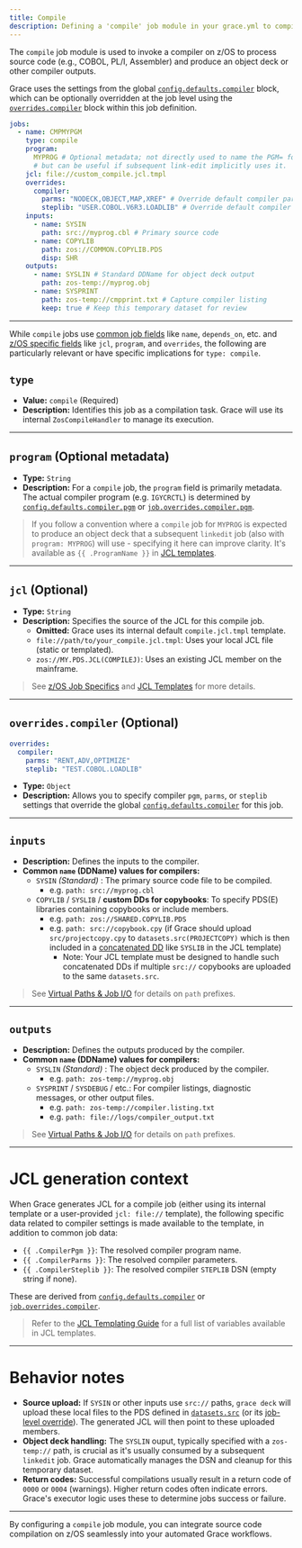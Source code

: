 ```yaml
---
title: Compile
description: Defining a 'compile' job module in your grace.yml to compile source code on z/OS.
---
```


The `compile` job module is used to invoke a compiler on z/OS to process source code (e.g., COBOL, PL/I, Assembler) and produce an object deck or other compiler outputs.

Grace uses the settings from the global [`config.defaults.compiler`](/docs/yaml-spec/config#defaults) block, which can be optionally overridden at the job level using the [`overrides.compiler`](/docs/yaml-spec/jobs#overrides) block within this job definition.

```yaml
jobs:
  - name: CMPMYPGM
    type: compile
    program:
      MYPROG # Optional metadata; not directly used to name the PGM= for compiler
      # but can be useful if subsequent link-edit implicitly uses it.
    jcl: file://custom_compile.jcl.tmpl
    overrides:
      compiler:
        parms: "NODECK,OBJECT,MAP,XREF" # Override default compiler parameters
        steplib: "USER.COBOL.V6R3.LOADLIB" # Override default compiler STEPLIB
    inputs:
      - name: SYSIN
        path: src://myprog.cbl # Primary source code
      - name: COPYLIB
        path: zos://COMMON.COPYLIB.PDS
        disp: SHR
    outputs:
      - name: SYSLIN # Standard DDName for object deck output
        path: zos-temp://myprog.obj
      - name: SYSPRINT
        path: zos-temp://cmpprint.txt # Capture compiler listing
        keep: true # Keep this temporary dataset for review
```

---

While `compile` jobs use [common job fields](/docs/yaml-spec/jobs) like `name`, `depends_on`, etc. and [z/OS specific fields](#) like `jcl`, `program`, and `overrides`, the following are particularly relevant or have specific implications for `type: compile`.

## `type`

- **Value:** `compile` (Required)
- **Description:** Identifies this job as a compilation task. Grace will use its internal `ZosCompileHandler` to manage its execution.

---

## `program` (Optional metadata)

- **Type:** `String`
- **Description:** For a `compile` job, the `program` field is primarily metadata. The actual compiler program (e.g. `IGYCRCTL`) is determined by [`config.defaults.compiler.pgm`](/docs/yaml-spec/config#defaults) or [`job.overrides.compiler.pgm`](/docs/yaml-spec/jobs#overrides).

> If you follow a convention where a `compile` job for `MYPROG` is expected to produce an object deck that a subsequent `linkedit` job (also with `program: MYPROG`) will use - specifying it here can improve clarity. It's available as `{{ .ProgramName }}` in [JCL templates](/docs/jcl-templates).

---

## `jcl` (Optional)

- **Type:** `String`
- **Description:** Specifies the source of the JCL for this compile job.
  - **Omitted:** Grace uses its internal default `compile.jcl.tmpl` template.
  - `file://path/to/your_compile.jcl.tmpl`: Uses your local JCL file (static or templated).
  - `zos://MY.PDS.JCL(COMPILEJ)`: Uses an existing JCL member on the mainframe.

> See [z/OS Job Specifics](/docs/yaml-spec/jobs/zos-specifics) and [JCL Templates](/docs/jcl-templates) for more details.

---

## `overrides.compiler` (Optional)

```yaml
overrides:
  compiler:
    parms: "RENT,ADV,OPTIMIZE"
    steplib: "TEST.COBOL.LOADLIB"
```

- **Type:** `Object`
- **Description:** Allows you to specify compiler `pgm`, `parms`, or `steplib` settings that override the global [`config.defaults.compiler`](/docs/yaml-spec/config#defaults) for this job.

---

## `inputs`

- **Description:** Defines the inputs to the compiler.
- **Common `name` (DDName) values for compilers:**
  - `SYSIN` _(Standard)_ : The primary source code file to be compiled.
    - e.g. `path: src://myprog.cbl`
  - `COPYLIB` / `SYSLIB` / **custom DDs for copybooks**: To specify PDS(E) libraries containing copybooks or include members.
    - e.g. `path: zos://SHARED.COPYLIB.PDS`
    - e.g. `path: src://copybook.cpy` (if Grace should upload `src/projectcopy.cpy` to `datasets.src(PROJECTCOPY)` which is then included in a [concatenated DD](/docs/jcl-templates#concatenatedDD) like `SYSLIB` in the JCL template)
      - Note: Your JCL template must be designed to handle such concatenated DDs if multiple `src://` copybooks are uploaded to the same `datasets.src`.

> See [Virtual Paths & Job I/O](/docs/yaml-spec/virtual-paths) for details on `path` prefixes.

---

## `outputs`

- **Description:** Defines the outputs produced by the compiler.
- **Common `name` (DDName) values for compilers:**
  - `SYSLIN` _(Standard)_ : The object deck produced by the compiler.
    - e.g. `path: zos-temp://myprog.obj`
  - `SYSPRINT` / `SYSDEBUG` / etc.: For compiler listings, diagnostic messages, or other output files.
    - e.g. `path: zos-temp://compiler.listing.txt`
    - e.g. `path: file://logs/compiler_output.txt`

> See [Virtual Paths & Job I/O](/docs/yaml-spec/virtual-paths) for details on `path` prefixes.

---

# JCL generation context

When Grace generates JCL for a compile job (either using its internal template or a user-provided `jcl: file://` template), the following specific data related to compiler settings is made available to the template, in addition to common job data:

- `{{ .CompilerPgm }}`: The resolved compiler program name.
- `{{ .CompilerParms }}`: The resolved compiler parameters.
- `{{ .CompilerSteplib }}`: The resolved compiler `STEPLIB` DSN (empty string if none).

These are derived from [`config.defaults.compiler`](/docs/yaml-spec/config#defaults) or [`job.overrides.compiler`](/docs/yaml-spec/jobs#overrides).

> Refer to the [JCL Templating Guide](/docs/jcl-templates) for a full list of variables available in JCL templates.

---

# Behavior notes

- **Source upload:** If `SYSIN` or other inputs use `src://` paths, `grace deck` will upload these local files to the PDS defined in [`datasets.src`](/docs/yaml-spec/datasets#src) (or its [job-level override](/docs/yaml-spec/jobs#overrides)). The generated JCL will then point to these uploaded members.
- **Object deck handling:** The `SYSLIN` ouput, typically specified with a `zos-temp://` path, is crucial as it's usually consumed by a subsequent `linkedit` job. Grace automatically manages the DSN and cleanup for this temporary dataset.
- **Return codes:** Successful compilations usually result in a return code of `0000` or `0004` (warnings). Higher return codes often indicate errors. Grace's executor logic uses these to determine jobs success or failure.

---

By configuring a `compile` job module, you can integrate source code compilation on z/OS seamlessly into your automated Grace workflows.
